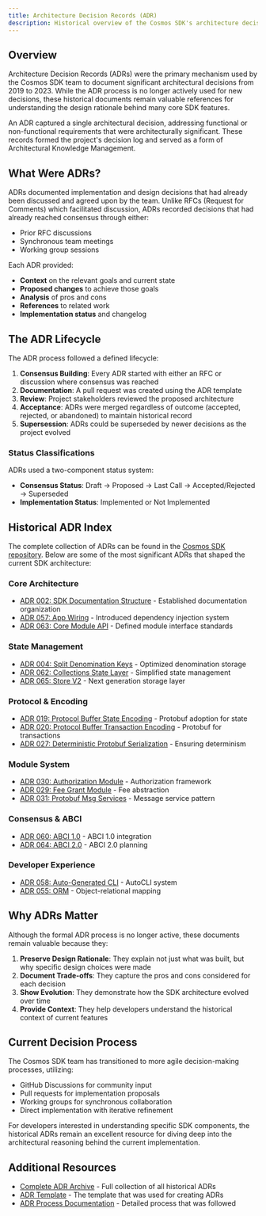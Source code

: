 ```yaml
---
title: Architecture Decision Records (ADR)
description: Historical overview of the Cosmos SDK's architecture decision process
---
```


## Overview

Architecture Decision Records (ADRs) were the primary mechanism used by the Cosmos SDK team to document significant architectural decisions from 2019 to 2023. While the ADR process is no longer actively used for new decisions, these historical documents remain valuable references for understanding the design rationale behind many core SDK features.

An ADR captured a single architectural decision, addressing functional or non-functional requirements that were architecturally significant. These records formed the project's decision log and served as a form of Architectural Knowledge Management.

## What Were ADRs?

ADRs documented implementation and design decisions that had already been discussed and agreed upon by the team. Unlike RFCs (Request for Comments) which facilitated discussion, ADRs recorded decisions that had already reached consensus through either:

- Prior RFC discussions
- Synchronous team meetings
- Working group sessions

Each ADR provided:

- **Context** on the relevant goals and current state
- **Proposed changes** to achieve those goals
- **Analysis** of pros and cons
- **References** to related work
- **Implementation status** and changelog

## The ADR Lifecycle

The ADR process followed a defined lifecycle:

1. **Consensus Building**: Every ADR started with either an RFC or discussion where consensus was reached
2. **Documentation**: A pull request was created using the ADR template
3. **Review**: Project stakeholders reviewed the proposed architecture
4. **Acceptance**: ADRs were merged regardless of outcome (accepted, rejected, or abandoned) to maintain historical record
5. **Supersession**: ADRs could be superseded by newer decisions as the project evolved

### Status Classifications

ADRs used a two-component status system:

- **Consensus Status**: Draft → Proposed → Last Call → Accepted/Rejected → Superseded
- **Implementation Status**: Implemented or Not Implemented

## Historical ADR Index

The complete collection of ADRs can be found in the [Cosmos SDK repository](https://github.com/cosmos/cosmos-sdk/tree/main/docs/architecture). Below are some of the most significant ADRs that shaped the current SDK architecture:

### Core Architecture

- [ADR 002: SDK Documentation Structure](docs/sdk/next/documentation/legacy/adr-comprehensive) - Established documentation organization
- [ADR 057: App Wiring](docs/sdk/next/documentation/legacy/adr-comprehensive) - Introduced dependency injection system
- [ADR 063: Core Module API](docs/sdk/next/documentation/legacy/adr-comprehensive) - Defined module interface standards

### State Management

- [ADR 004: Split Denomination Keys](docs/sdk/next/documentation/legacy/adr-comprehensive) - Optimized denomination storage
- [ADR 062: Collections State Layer](docs/sdk/next/documentation/legacy/adr-comprehensive) - Simplified state management
- [ADR 065: Store V2](docs/sdk/next/documentation/legacy/adr-comprehensive) - Next generation storage layer

### Protocol & Encoding

- [ADR 019: Protocol Buffer State Encoding](docs/sdk/next/documentation/legacy/adr-comprehensive) - Protobuf adoption for state
- [ADR 020: Protocol Buffer Transaction Encoding](docs/sdk/next/documentation/legacy/adr-comprehensive) - Protobuf for transactions
- [ADR 027: Deterministic Protobuf Serialization](docs/sdk/next/documentation/legacy/adr-comprehensive) - Ensuring determinism

### Module System

- [ADR 030: Authorization Module](docs/sdk/next/documentation/legacy/adr-comprehensive) - Authorization framework
- [ADR 029: Fee Grant Module](docs/sdk/next/documentation/legacy/adr-comprehensive) - Fee abstraction
- [ADR 031: Protobuf Msg Services](docs/sdk/next/documentation/legacy/adr-comprehensive) - Message service pattern

### Consensus & ABCI

- [ADR 060: ABCI 1.0](docs/sdk/next/documentation/legacy/adr-comprehensive) - ABCI 1.0 integration
- [ADR 064: ABCI 2.0](docs/sdk/next/documentation/legacy/adr-comprehensive) - ABCI 2.0 planning

### Developer Experience

- [ADR 058: Auto-Generated CLI](docs/sdk/next/documentation/legacy/adr-comprehensive) - AutoCLI system
- [ADR 055: ORM](docs/sdk/next/documentation/legacy/adr-comprehensive) - Object-relational mapping

## Why ADRs Matter

Although the formal ADR process is no longer active, these documents remain valuable because they:

1. **Preserve Design Rationale**: They explain not just what was built, but why specific design choices were made
2. **Document Trade-offs**: They capture the pros and cons considered for each decision
3. **Show Evolution**: They demonstrate how the SDK architecture evolved over time
4. **Provide Context**: They help developers understand the historical context of current features

## Current Decision Process

The Cosmos SDK team has transitioned to more agile decision-making processes, utilizing:

- GitHub Discussions for community input
- Pull requests for implementation proposals
- Working groups for synchronous collaboration
- Direct implementation with iterative refinement

For developers interested in understanding specific SDK components, the historical ADRs remain an excellent resource for diving deep into the architectural reasoning behind the current implementation.

## Additional Resources

- [Complete ADR Archive](https://github.com/cosmos/cosmos-sdk/tree/main/docs/architecture) - Full collection of all historical ADRs
- [ADR Template](/docs/common/pages/adr-comprehensive#adr-template-adr-template) - The template that was used for creating ADRs
- [ADR Process Documentation](https://github.com/cosmos/cosmos-sdk/blob/main/docs/architecture/PROCESS.md) - Detailed process that was followed
